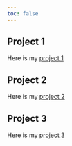 ```yaml
---
toc: false
---
```


## Project 1

Here is my [project 1]()

## Project 2

Here is my [project 2]()

## Project 3

Here is my [project 3]()